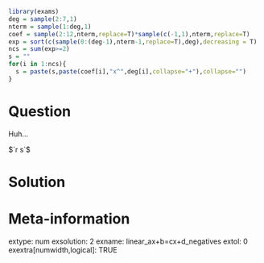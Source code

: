 ```r
library(exams)
deg = sample(2:7,1)
nterm = sample(1:deg,1)
coef = sample(2:12,nterm,replace=T)*sample(c(-1,1),nterm,replace=T)
exp = sort(c(sample(0:(deg-1),nterm-1,replace=T),deg),decreasing = T)
ncs = sum(exp>=2)
s = ""
for(i in 1:ncs){
  s = paste(s,paste(coef[i],"x^",deg[i],collapse="+"),collapse="")
}

```

Question
========

Huh... 

$`r s`$

Solution
========



Meta-information
============
extype: num
exsolution: 2
exname: linear_ax+b=cx+d_negatives
extol: 0
exextra[numwidth,logical]: TRUE
